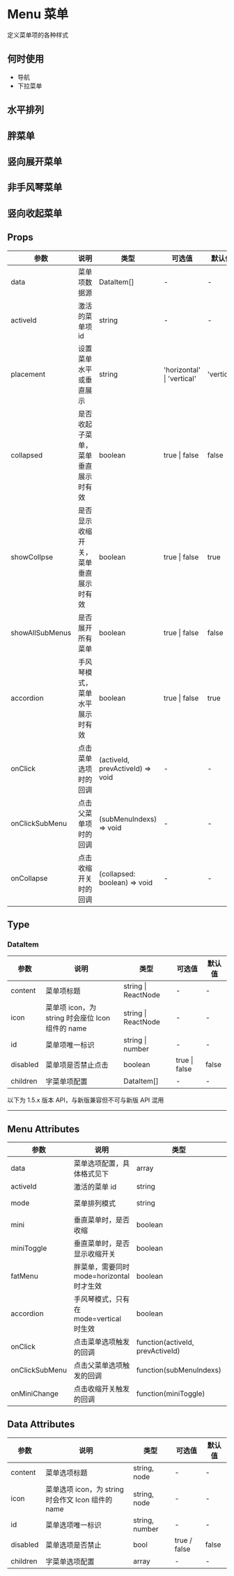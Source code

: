 # Menu 菜单

定义菜单项的各种样式

## 何时使用

- 导航
- 下拉菜单

## 水平排列


<DemoRow />

## 胖菜单


<DemoFat />

## 竖向展开菜单


<DemoVertical />

## 非手风琴菜单


<DemoNoAccordion />

## 竖向收起菜单


<DemoPack />


## Props

| 参数            | 说明                                 | 类型                             | 可选值                     | 默认值     |
| --------------- | ------------------------------------ | -------------------------------- | -------------------------- | ---------- |
| data            | 菜单项数据源                         | DataItem[]                       | -                          | -          |
| activeId        | 激活的菜单项 id                      | string                           | -                          | -          |
| placement       | 设置菜单水平或垂直展示               | string                           | 'horizontal' \| 'vertical' | 'vertical' |
| collapsed       | 是否收起子菜单，菜单垂直展示时有效   | boolean                          | true \| false              | false      |
| showCollpse     | 是否显示收缩开关，菜单垂直展示时有效 | boolean                          | true \| false              | true       |
| showAllSubMenus | 是否展开所有菜单                     | boolean                          | true \| false              | false      |
| accordion       | 手风琴模式，菜单水平展示时有效       | boolean                          | true \| false              | true       |
| onClick         | 点击菜单选项时的回调                 | (activeId, prevActiveId) => void | -                          | -          |
| onClickSubMenu  | 点击父菜单项时的回调                 | (subMenuIndexs) => void          | -                          | -          |
| onCollapse      | 点击收缩开关时的回调                 | (collapsed: boolean) => void     | -                          | -          |

## Type

### DataItem

| 参数     | 说明                                             | 类型                | 可选值        | 默认值 |
| -------- | ------------------------------------------------ | ------------------- | ------------- | ------ |
| content  | 菜单项标题                                       | string \| ReactNode | -             | -      |
| icon     | 菜单项 icon，为 string 时会座位 Icon 组件的 name | string \| ReactNode | -             | -      |
| id       | 菜单项唯一标识                                   | string \| number    | -             | -      |
| disabled | 菜单项是否禁止点击                               | boolean             | true \| false | false  |
| children | 字菜单项配置                                     | DataItem[]          | -             | -      |

<div style={{ position: 'relative' }}>
  <span
    style={{
      position: 'absolute',
      background: '#fff',
      left: '50%',
      transform: 'translate(-50%, -50%)',
      fontSize: '14px',
      padding: 8,
      color: '#999'
    }}
  >
    以下为 1.5.x 版本 API，与新版兼容但不可与新版 API 混用
  </span>
  <hr style={{ marginTop: 50, marginBottom: 20, border: '0.5px dashed #c8c8c8' }} />
</div>

## Menu Attributes

| 参数           | 说明                                      | 类型                             | 可选值                | 默认值   |
| -------------- | ----------------------------------------- | -------------------------------- | --------------------- | -------- |
| data           | 菜单选项配置，具体格式见下                | array                            | -                     | -        |
| activeId       | 激活的菜单 id                             | string                           | -                     | -        |
| mode           | 菜单排列模式                              | string                           | horizontal / vertical | vertical |
| mini           | 垂直菜单时，是否收缩                      | boolean                          | true / false          | false    |
| miniToggle     | 垂直菜单时，是否显示收缩开关              | boolean                          | true / false          | true     |
| fatMenu        | 胖菜单，需要同时 mode=horizontal 时才生效 | boolean                          | true / false          | false    |
| accordion      | 手风琴模式，只有在 mode=vertical 时生效   | boolean                          | true / false          | true     |
| onClick        | 点击菜单选项触发的回调                    | function(activeId, prevActiveId) | -                     | -        |
| onClickSubMenu | 点击父菜单选项触发的回调                  | function(subMenuIndexs)          | -                     | -        |
| onMiniChange   | 点击收缩开关触发的回调                    | function(miniToggle)             | -                     | -        |

## Data Attributes

| 参数     | 说明                                               | 类型           | 可选值       | 默认值 |
| -------- | -------------------------------------------------- | -------------- | ------------ | ------ |
| content  | 菜单选项标题                                       | string, node   | -            | -      |
| icon     | 菜单选项 icon，为 string 时会作文 Icon 组件的 name | string, node   | -            | -      |
| id       | 菜单选项唯一标识                                   | string, number | -            | -      |
| disabled | 菜单选项是否禁止                                   | bool           | true / false | false  |
| children | 字菜单选项配置                                     | array          | -            | -      |
